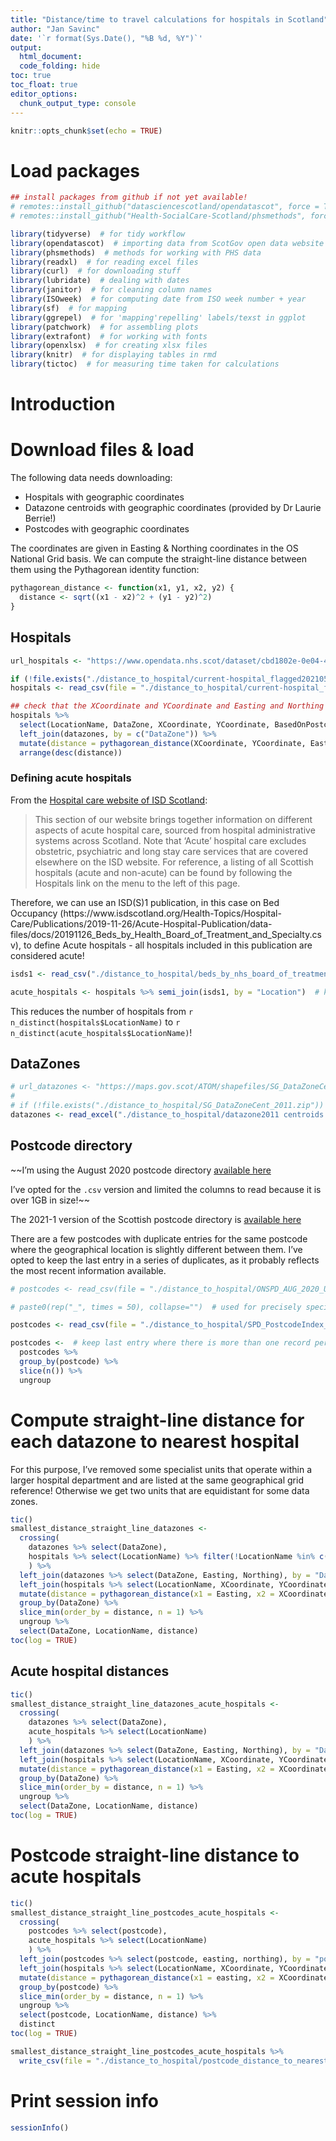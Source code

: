 ```yaml
---
title: "Distance/time to travel calculations for hospitals in Scotland"
author: "Jan Savinc"
date: '`r format(Sys.Date(), "%B %d, %Y")`'
output: 
  html_document:
  code_folding: hide
toc: true
toc_float: true
editor_options: 
  chunk_output_type: console
---
```

  
  
```r
knitr::opts_chunk$set(echo = TRUE)
```


# Load packages

```r
## install packages from github if not yet available!
# remotes::install_github("datasciencescotland/opendatascot", force = TRUE)
# remotes::install_github("Health-SocialCare-Scotland/phsmethods", force = TRUE)

library(tidyverse)  # for tidy workflow
library(opendatascot)  # importing data from ScotGov open data website
library(phsmethods)  # methods for working with PHS data
library(readxl)  # for reading excel files
library(curl)  # for downloading stuff
library(lubridate)  # dealing with dates
library(janitor)  # for cleaning column names
library(ISOweek)  # for computing date from ISO week number + year
library(sf)  # for mapping
library(ggrepel)  # for 'mapping'repelling' labels/texst in ggplot
library(patchwork)  # for assembling plots
library(extrafont)  # for working with fonts
library(openxlsx)  # for creating xlsx files
library(knitr)  # for displaying tables in rmd
library(tictoc)  # for measuring time taken for calculations
```


# Introduction

# Download files & load

The following data needs downloading:

* Hospitals with geographic coordinates
* Datazone centroids with geographic coordinates (provided by Dr Laurie Berrie!)
* Postcodes with geographic coordinates

The coordinates are given in Easting & Northing coordinates in the OS National Grid basis. We can compute the straight-line distance between them using the Pythagorean identity function:

```r
pythagorean_distance <- function(x1, y1, x2, y2) {
  distance <- sqrt((x1 - x2)^2 + (y1 - y2)^2)
}
```

## Hospitals

```r
url_hospitals <- "https://www.opendata.nhs.scot/dataset/cbd1802e-0e04-4282-88eb-d7bdcfb120f0/resource/c698f450-eeed-41a0-88f7-c1e40a568acc/download/current-hospital_flagged20210506.csv"

if (!file.exists("./distance_to_hospital/current-hospital_flagged20210506.csv")) download.file(url = url_hospitals, destfile = "./distance_to_hospital/current-hospital_flagged20210506.csv")
hospitals <- read_csv(file = "./distance_to_hospital/current-hospital_flagged20210506.csv")

## check that the XCoordinate and YCoordinate and Easting and Northing are the same thing, by checking the DataZone centroid location against hospital location
hospitals %>%
  select(LocationName, DataZone, XCoordinate, YCoordinate, BasedOnPostcode) %>%
  left_join(datazones, by = c("DataZone")) %>%
  mutate(distance = pythagorean_distance(XCoordinate, YCoordinate, Easting, Northing)) %>%
  arrange(desc(distance))
```

### Defining acute hospitals

From the [Hospital care website of ISD Scotland](https://www.isdscotland.org/health-topics/hospital-care/):

> This section of our website brings together information on different aspects of acute hospital care, sourced from hospital administrative systems across Scotland. Note that 'Acute' hospital care excludes obstetric, psychiatric and long stay care services that are covered elsewhere on the ISD website. For reference, a listing of all Scottish hospitals (acute and non-acute) can be found by following the Hospitals link on the menu to the left of this page.

Therefore, we can use an ISD(S)1 publication, in this case on Bed Occupancy (https://www.isdscotland.org/Health-Topics/Hospital-Care/Publications/2019-11-26/Acute-Hospital-Publication/data-files/docs/20191126_Beds_by_Health_Board_of_Treatment_and_Specialty.csv), to define Acute hospitals - all hospitals included in this publication are considered acute!

```r
isds1 <- read_csv("./distance_to_hospital/beds_by_nhs_board_of_treatment_and_specialty.csv", guess=1e5)

acute_hospitals <- hospitals %>% semi_join(isds1, by = "Location")  # keep only hospitals present in the isd(s)1 dataset
```

This reduces the number of hospitals from `r n_distinct(hospitals$LocationName)` to `r n_distinct(acute_hospitals$LocationName)`!

## DataZones

```r
# url_datazones <- "https://maps.gov.scot/ATOM/shapefiles/SG_DataZoneCent_2011.zip"
# 
# if (!file.exists("./distance_to_hospital/SG_DataZoneCent_2011.zip")) download.file(url = url_datazones, destfile = "./distance_to_hospital/SG_DataZoneCent_2011.zip")
datazones <- read_excel("./distance_to_hospital/datazone2011 centroids.xlsx", sheet = 1)
```

## Postcode directory

~~I'm using the August 2020 postcode directory [available here](https://geoportal.statistics.gov.uk/datasets/ons::ons-postcode-directory-august-2020/about)

I've opted for the `.csv` version and limited the columns to read because it is over 1GB in size!~~

The 2021-1 version of the Scottish postcode directory is [available here](https://www.nrscotland.gov.uk/statistics-and-data/geography/our-products/scottish-postcode-directory/2021-1)

There are a few postcodes with duplicate entries for the same postcode where the geographical location is slightly different between them. I've opted to keep the last entry in a series of duplicates, as it probably reflects the most recent information available.

```r
# postcodes <- read_csv(file = "./distance_to_hospital/ONSPD_AUG_2020_UK.csv", col_names = c("postcode_PCDS","easting","northing"), col_types = "__c________ii_____________________________________", skip = 1)  # this format ensures we only read the postcode and the easting & northing data

# paste0(rep("_", times = 50), collapse="")  # used for precisely specifying number of skipped columns!

postcodes <- read_csv(file = "./distance_to_hospital/SPD_PostcodeIndex_Cut_21_1_CSV/SmallUser.csv", col_names = c("postcode","easting","northing"), col_types = "c____ii__________________________________________________", skip = 1)  # this format ensures we only read the postcode and the easting & northing data

postcodes <-  # keep last entry where there is more than one record per postcode
  postcodes %>%
  group_by(postcode) %>%
  slice(n()) %>%
  ungroup
```


# Compute straight-line distance for each datazone to nearest hospital

For this purpose, I've removed some specialist units that operate within a larger hospital department and are listed at the same geographical grid reference! Otherwise we get two units that are equidistant for some data zones.

```r
tic()
smallest_distance_straight_line_datazones <-
  crossing(
    datazones %>% select(DataZone), 
    hospitals %>% select(LocationName) %>% filter(!LocationName %in% c("Orchard View","William Fraser Centre", "Gartnavel General Hospital (Admin Purposes)"))  # remove units located in same place as another hospital
    ) %>%
  left_join(datazones %>% select(DataZone, Easting, Northing), by = "DataZone") %>%
  left_join(hospitals %>% select(LocationName, XCoordinate, YCoordinate), by = "LocationName") %>%
  mutate(distance = pythagorean_distance(x1 = Easting, x2 = XCoordinate, y1 = Northing, y2 = YCoordinate)) %>%
  group_by(DataZone) %>%
  slice_min(order_by = distance, n = 1) %>%
  ungroup %>%
  select(DataZone, LocationName, distance)
toc(log = TRUE)
```

## Acute hospital distances

```r
tic()
smallest_distance_straight_line_datazones_acute_hospitals <-
  crossing(
    datazones %>% select(DataZone), 
    acute_hospitals %>% select(LocationName)
    ) %>%
  left_join(datazones %>% select(DataZone, Easting, Northing), by = "DataZone") %>%
  left_join(hospitals %>% select(LocationName, XCoordinate, YCoordinate), by = "LocationName") %>%
  mutate(distance = pythagorean_distance(x1 = Easting, x2 = XCoordinate, y1 = Northing, y2 = YCoordinate)) %>%
  group_by(DataZone) %>%
  slice_min(order_by = distance, n = 1) %>%
  ungroup %>%
  select(DataZone, LocationName, distance)
toc(log = TRUE)
```

# Postcode straight-line distance to acute hospitals

```r
tic()
smallest_distance_straight_line_postcodes_acute_hospitals <-
  crossing(
    postcodes %>% select(postcode), 
    acute_hospitals %>% select(LocationName)
    ) %>%
  left_join(postcodes %>% select(postcode, easting, northing), by = "postcode") %>%
  left_join(hospitals %>% select(LocationName, XCoordinate, YCoordinate), by = "LocationName") %>%
  mutate(distance = pythagorean_distance(x1 = easting, x2 = XCoordinate, y1 = northing, y2 = YCoordinate)) %>%
  group_by(postcode) %>%
  slice_min(order_by = distance, n = 1) %>%
  ungroup %>%
  select(postcode, LocationName, distance) %>%
  distinct
toc(log = TRUE)

smallest_distance_straight_line_postcodes_acute_hospitals %>%
  write_csv(file = "./distance_to_hospital/postcode_distance_to_nearest_acute_hospital_straightline.csv")
```

# Print session info

```r
sessionInfo()
```

